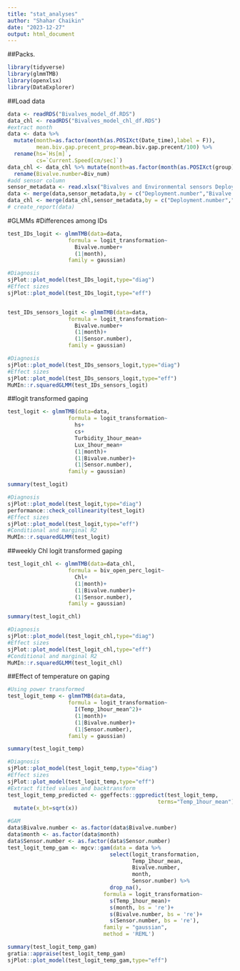 ```yaml
---
title: "stat_analyses"
author: "Shahar Chaikin"
date: "2023-12-27"
output: html_document
---
```


##Packs.
```r
library(tidyverse)
library(glmmTMB)
library(openxlsx)
library(DataExplorer)
```

##Load data
```r
data <- readRDS("Bivalves_model_df.RDS")
data_chl <- readRDS("Bivalves_model_chl_df.RDS")
#extract month
data <- data %>% 
  mutate(month=as.factor(month(as.POSIXct(Date_time),label = F)),
         mean.biv.gap.precent_prop=mean.biv.gap.precent/100) %>% 
  rename(hs=`Hs[m]`,
         cs=`Current.Speed[cm/sec]`)
data_chl <- data_chl %>% mutate(month=as.factor(month(as.POSIXct(group),label = F))) %>% 
  rename(Bivalve.number=Biv_num)
#add sensor column
sensor_metadata <- read.xlsx("Bivalves and Environmental sensors Deploymnet Table.xlsx",sheet = "Sensors_Metadata")
data <- merge(data,sensor_metadata,by = c("Deployment.number","Bivalve.number"),all.x = T)
data_chl <- merge(data_chl,sensor_metadata,by = c("Deployment.number","Bivalve.number"),all.x = T)
# create_report(data)
```

#GLMMs
#Differences among IDs
```r
test_IDs_logit <- glmmTMB(data=data,
                   formula = logit_transformation~
                     Bivalve.number+
                     (1|month),
                   family = gaussian)

#Diagnosis
sjPlot::plot_model(test_IDs_logit,type="diag")
#Effect sizes
sjPlot::plot_model(test_IDs_logit,type="eff")


test_IDs_sensors_logit <- glmmTMB(data=data,
                   formula = logit_transformation~
                     Bivalve.number+
                     (1|month)+
                     (1|Sensor.number),
                   family = gaussian)

#Diagnosis
sjPlot::plot_model(test_IDs_sensors_logit,type="diag")
#Effect sizes
sjPlot::plot_model(test_IDs_sensors_logit,type="eff")
MuMIn::r.squaredGLMM(test_IDs_sensors_logit)

```

##logit transformed gaping
```r
test_logit <- glmmTMB(data=data,
                   formula = logit_transformation~
                     hs+
                     cs+
                     Turbidity_1hour_mean+
                     Lux_1hour_mean+
                     (1|month)+
                     (1|Bivalve.number)+
                     (1|Sensor.number),
                   family = gaussian)

summary(test_logit)

#Diagnosis
sjPlot::plot_model(test_logit,type="diag")
performance::check_collinearity(test_logit)
#Effect sizes
sjPlot::plot_model(test_logit,type="eff")
#Conditional and marginal R2
MuMIn::r.squaredGLMM(test_logit)
```

##weekly Chl logit transformed gaping
```r
test_logit_chl <- glmmTMB(data=data_chl,
                   formula = biv_open_perc_logit~
                     Chl+
                     (1|month)+
                     (1|Bivalve.number)+
                     (1|Sensor.number),
                   family = gaussian)

summary(test_logit_chl)

#Diagnosis
sjPlot::plot_model(test_logit_chl,type="diag")
#Effect sizes
sjPlot::plot_model(test_logit_chl,type="eff")
#Conditional and marginal R2
MuMIn::r.squaredGLMM(test_logit_chl)
```

##Effect of temperature on gaping
```r
#Using power transformed
test_logit_temp <- glmmTMB(data=data,
                   formula = logit_transformation~
                     I(Temp_1hour_mean^2)+
                     (1|month)+
                     (1|Bivalve.number)+
                     (1|Sensor.number),
                   family = gaussian)

summary(test_logit_temp)

#Diagnosis
sjPlot::plot_model(test_logit_temp,type="diag")
#Effect sizes
sjPlot::plot_model(test_logit_temp,type="eff")
#Extract fitted values and backtransform
test_logit_temp_predicted <- ggeffects::ggpredict(test_logit_temp,
                                               terms="Temp_1hour_mean") %>% 
  mutate(x_bt=sqrt(x))

#GAM
data$Bivalve.number <- as.factor(data$Bivalve.number)
data$month <- as.factor(data$month)
data$Sensor.number <- as.factor(data$Sensor.number)
test_logit_temp_gam <- mgcv::gam(data = data %>% 
                                select(logit_transformation,
                                       Temp_1hour_mean,
                                       Bivalve.number,
                                       month,
                                       Sensor.number) %>% 
                                drop_na(),
                              formula = logit_transformation~
                                s(Temp_1hour_mean)+
                                s(month, bs = 're')+
                                s(Bivalve.number, bs = 're')+
                                s(Sensor.number, bs = 're'),
                              family = "gaussian",
                              method = 'REML')

summary(test_logit_temp_gam)
gratia::appraise(test_logit_temp_gam)
sjPlot::plot_model(test_logit_temp_gam,type="eff")
```

